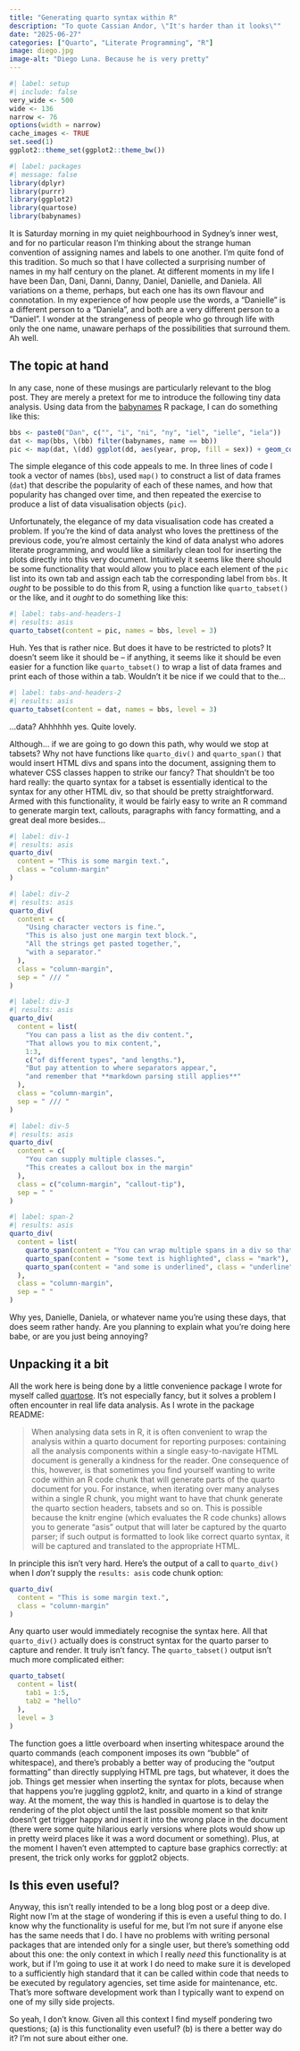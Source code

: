 ```yaml
---
title: "Generating quarto syntax within R"
description: "To quote Cassian Andor, \"It's harder than it looks\""
date: "2025-06-27"
categories: ["Quarto", "Literate Programming", "R"]
image: diego.jpg
image-alt: "Diego Luna. Because he is very pretty"
--- 
```


<!--------------- my typical setup ----------------->

```r
#| label: setup
#| include: false
very_wide <- 500
wide <- 136
narrow <- 76
options(width = narrow)
cache_images <- TRUE
set.seed(1)
ggplot2::theme_set(ggplot2::theme_bw())
```

<!--------------- post begins here ----------------->

```r
#| label: packages
#| message: false
library(dplyr)
library(purrr)
library(ggplot2)
library(quartose)
library(babynames)
```

It is Saturday morning in my quiet neighbourhood in Sydney's inner west, and for no particular reason I'm thinking about the strange human convention of assigning names and labels to one another. I'm quite fond of this tradition. So much so that I have collected a surprising number of names in my half century on the planet. At different moments in my life I have been Dan, Dani, Danni, Danny, Daniel, Danielle, and Daniela. All variations on a theme, perhaps, but each one has its own flavour and connotation. In my experience of how people use the words, a "Danielle" is a different person to a "Daniela", and both are a very different person to a "Daniel". I wonder at the strangeness of people who go through life with only the one name, unaware perhaps of the possibilities that surround them. Ah well.

## The topic at hand

In any case, none of these musings are particularly relevant to the blog post. They are merely a pretext for me to introduce the following tiny data analysis. Using data from the [babynames](https://hadley.github.io/babynames/) R package, I can do something like this:

```r
bbs <- paste0("Dan", c("", "i", "ni", "ny", "iel", "ielle", "iela"))
dat <- map(bbs, \(bb) filter(babynames, name == bb))
pic <- map(dat, \(dd) ggplot(dd, aes(year, prop, fill = sex)) + geom_col())
```

The simple elegance of this code appeals to me. In three lines of code I took a vector of names (`bbs`), used `map()` to construct a list of data frames (`dat`) that describe the popularity of each of these names, and how that popularity has changed over time, and then repeated the exercise to produce a list of data visualisation objects (`pic`). 

Unfortunately, the elegance of my data visualisation code has created a problem. If you're the kind of data analyst who loves the prettiness of the previous code, you're almost certainly the kind of data analyst who adores literate programming, and would like a similarly clean tool for inserting the plots directly into this very document. Intuitively it seems like there should be some functionality that would allow you to place each element of the `pic` list into its own tab and assign each tab the corresponding label from `bbs`. It *ought* to be possible to do this from R, using a function like `quarto_tabset()` or the like, and it *ought* to do something like this:

```r
#| label: tabs-and-headers-1
#| results: asis
quarto_tabset(content = pic, names = bbs, level = 3)
```

Huh. Yes that is rather nice. But does it have to be restricted to plots? It doesn't seem like it should be -- if anything, it seems like it should be even easier for a function like `quarto_tabset()` to wrap a list of data frames and print each of those within a tab. Wouldn't it be nice if we could that to the...


```r
#| label: tabs-and-headers-2
#| results: asis
quarto_tabset(content = dat, names = bbs, level = 3)
```

...data? Ahhhhhh yes. Quite lovely.

Although... if we are going to go down this path, why would we stop at tabsets? Why not have functions like `quarto_div()` and `quarto_span()` that would insert HTML divs and spans into the document, assigning them to whatever CSS classes happen to strike our fancy? That shouldn't be too hard really: the quarto syntax for a tabset is essentially identical to the syntax for any other HTML div, so that should be pretty straightforward. Armed with this functionality, it would be fairly easy to write an R command to generate margin text, callouts, paragraphs with fancy formatting, and a great deal more besides...

```r
#| label: div-1
#| results: asis
quarto_div(
  content = "This is some margin text.", 
  class = "column-margin"
)
```

```r
#| label: div-2
#| results: asis
quarto_div(
  content = c(
    "Using character vectors is fine.",
    "This is also just one margin text block.", 
    "All the strings get pasted together,",
    "with a separator."
  ),
  class = "column-margin",
  sep = " /// "
)
```


```r
#| label: div-3
#| results: asis
quarto_div(
  content = list(
    "You can pass a list as the div content.", 
    "That allows you to mix content,",
    1:3,
    c("of different types", "and lengths."),
    "But pay attention to where separators appear,",
    "and remember that **markdown parsing still applies**"
  ),
  class = "column-margin",
  sep = " /// "
)
```


```r
#| label: div-5
#| results: asis
quarto_div(
  content = c(
    "You can supply multiple classes.",
    "This creates a callout box in the margin"
  ),
  class = c("column-margin", "callout-tip"),
  sep = " "
)
```

```r
#| label: span-2
#| results: asis
quarto_div(
  content = list(
    quarto_span(content = "You can wrap multiple spans in a div so that"),
    quarto_span(content = "some text is highlighted", class = "mark"),
    quarto_span(content = "and some is underlined", class = "underline")
  ),
  class = "column-margin",
  sep = " "
)
```

Why yes, Danielle, Daniela, or whatever name you're using these days, that does seem rather handy. Are you planning to explain what you're doing here babe, or are you just being annoying?

## Unpacking it a bit

All the work here is being done by a little convenience package I wrote for myself called [quartose](https://quartose.djnavarro.net/). It's not especially fancy, but it solves a problem I often encounter in real life data analysis. As I wrote in the package README:

> When analysing data sets in R, it is often convenient to wrap the analysis within a quarto document for reporting purposes: containing all the analysis components within a single easy-to-navigate HTML document is generally a kindness for the reader. One consequence of this, however, is that sometimes you find yourself wanting to write code within an R code chunk that will generate parts of the quarto document for you. For instance, when iterating over many analyses within a single R chunk, you might want to have that chunk generate the quarto section headers, tabsets and so on. This is possible because the knitr engine (which evaluates the R code chunks) allows you to generate “asis” output that will later be captured by the quarto parser; if such output is formatted to look like correct quarto syntax, it will be captured and translated to the appropriate HTML.

In principle this isn't very hard. Here's the output of a call to `quarto_div()` when I *don't* supply the `results: asis` code chunk option:

```r
quarto_div(
  content = "This is some margin text.", 
  class = "column-margin"
)
```

Any quarto user would immediately recognise the syntax here. All that `quarto_div()` actually does is construct syntax for the quarto parser to capture and render. It truly isn't fancy. The `quarto_tabset()` output isn't much more complicated either:

```r
quarto_tabset(
  content = list( 
    tab1 = 1:5,
    tab2 = "hello"
  ),
  level = 3
)
```

The function goes a little overboard when inserting whitespace around the quarto commands (each component imposes its own "bubble" of whitespace), and there's probably a better way of producing the "output formatting" than directly supplying HTML pre tags, but whatever, it does the job. Things get messier when inserting the syntax for plots, because when that happens you're juggling ggplot2, knitr, and quarto in a kind of strange way. At the moment, the way this is handled in quartose is to delay the rendering of the plot object until the last possible moment so that knitr doesn't get trigger happy and insert it into the wrong place in the document (there were some quite hilarious early versions where plots would show up in pretty weird places like it was a word document or something). Plus, at the moment I haven't even attempted to capture base graphics correctly: at present, the trick only works for ggplot2 objects. 

## Is this even useful?

Anyway, this isn't really intended to be a long blog post or a deep dive. Right now I'm at the stage of wondering if this is even a useful thing to do. I know why the functionality is useful for me, but I'm not sure if anyone else has the same needs that I do. I have no problems with writing personal packages that are intended only for a single user, but there's something odd about this one: the only context in which I really *need* this functionality is at work, but if I'm going to use it at work I do need to make sure it is developed to a sufficiently high standard that it can be called within code that needs to be executed by regulatory agencies, set time aside for maintenance, etc. That's more software development work than I typically want to expend on one of my silly side projects.

So yeah, I don't know. Given all this context I find myself pondering two questions; (a) is this functionality even useful? (b) is there a better way do it? I'm not sure about either one. 